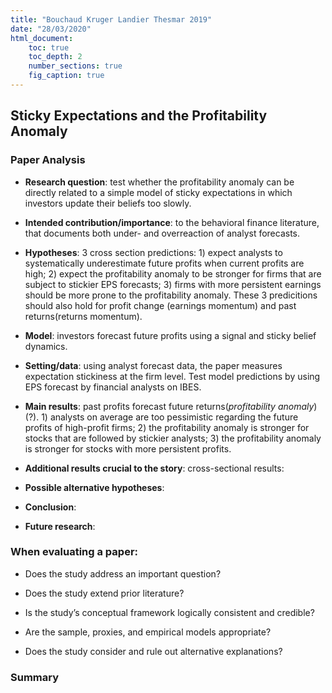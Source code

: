 ---
title: "Bouchaud Kruger Landier Thesmar 2019"
date: "28/03/2020"
html_document:
    toc: true
    toc_depth: 2
    number_sections: true
    fig_caption: true
---
## Sticky Expectations and the Profitability Anomaly{.tabset}

### Paper Analysis

-   **Research question**: test whether the profitability anomaly can be directly related to a simple model of sticky expectations in which investors update their beliefs too slowly.  

-   **Intended contribution/importance**: to the behavioral finance literature, that documents both under- and overreaction of analyst forecasts. 

-   **Hypotheses**: 3 cross section predictions: 1) expect analysts to systematically underestimate future profits when current profits are high; 2) expect the profitability anomaly to be stronger for firms that are subject to stickier EPS forecasts; 3) firms with more persistent earnings should be more prone to the profitability anomaly. These 3 predicitions should also hold for profit change (earnings momentum) and past returns(returns momentum).

-   **Model**: investors forecast future profits using a signal and sticky belief dynamics. 

- **Setting/data**: using analyst forecast data, the paper measures expectation stickiness at the firm level. Test model predictions by using EPS forecast by financial analysts on IBES.

-   **Main results**: past profits forecast future returns(*profitability anomaly*)(?). 1) analysts on average are too pessimistic regarding the future profits of high-profit firms; 2) the profitability anomaly is stronger for stocks that are followed by stickier analysts; 3) the profitability anomaly is stronger for stocks with more persistent profits. 

-   **Additional results crucial to the story**: cross-sectional results: 

- **Possible alternative hypotheses**: 

-   **Conclusion**: 

- **Future research**:  

### When evaluating a paper:

- Does the study address an important question?

- Does the study extend prior literature?

- Is the study's conceptual framework logically consistent and credible?

- Are the sample, proxies, and empirical models appropriate?

- Does the study consider and rule out alternative explanations?

### Summary
